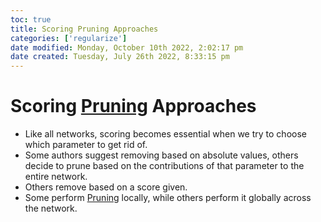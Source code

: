 ```yaml
---
toc: true
title: Scoring Pruning Approaches
categories: ['regularize']
date modified: Monday, October 10th 2022, 2:02:17 pm
date created: Tuesday, July 26th 2022, 8:33:15 pm
---
```


# Scoring [Pruning](Pruning.qmd) Approaches
- Like all networks, scoring becomes essential when we try to choose which parameter to get rid of.
- Some authors suggest removing based on absolute values, others decide to prune based on the contributions of that parameter to the entire network.
- Others remove based on a score given.
- Some perform [Pruning](Pruning.qmd) locally, while others perform it globally across the network.




